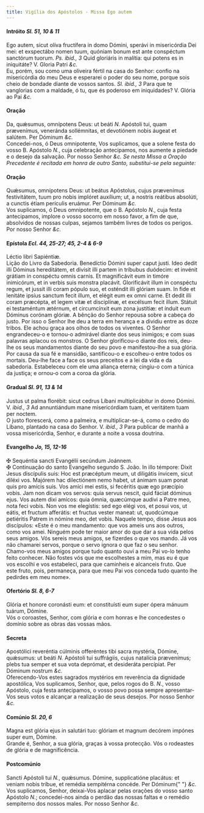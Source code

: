 ```yaml
---
title: Vigília dos Apóstolos - Missa Ego autem
---
```


<h4 class="text-center">
  Intróito <em>Sl. 51, 10 & 11</em>
</h4>
<div class="grid grid-cols-2 gap-5">
  <span class="text-justify">
    Ego autem, sicut olíva fructífera in domo Dómini, sperávi in misericórdia
    Dei mei: et exspectábo nomen tuum, quóniam bonum est ante conspéctum
    sanctórum tuorum. <em>Ps. ibid., 3</em> Quid gloriáris in malítia: qui
    potens es in iniquitáte? V. Gloria Patri <em>&c.</em>
  </div>
  <span class="text-justify">
    Eu, porém, sou como uma oliveira fértil na casa do Senhor: confio na
    misericórdia do meu Deus e esperarei o poder do seu nome, porque sois cheio
    de bondade diante de vossos santos. <em>Sl. ibid., 3</em> Para que te
    vanglorias com a maldade, ó tu, que és poderoso em iniquidades? V. Glória ao
    Pai <em>&c.</em>
  </span>
</div>

<h4 class="text-center">Oração</h4>
<div class="grid grid-cols-2 gap-5">
  <span class="text-justify">
    Da, quǽsumus, omnípotens Deus: ut beáti <em>N. </em>Apóstoli tui, quam
    prævenímus, veneránda sollémnitas, et devotiónem nobis áugeat et salútem.
    Per Dóminum <em>&c.</em>
  </div>
  <span class="text-justify">
    Concedei-nos, ó Deus omnipotente, Vos suplicamos, que a solene festa do
    vosso B. Apóstolo <em>N.</em>, cuja celebração antecipamos, nos aumente a
    piedade e o desejo da salvação. Por nosso Senhor <em>&c.</em>
  </span>
</div>

<em>
  Se nesta Missa a Oração Precedente é recitada em honra de outro Santo,
  substitui-se pela seguinte:
</em>

<h4 class="text-center">Oração</h4>
<div class="grid grid-cols-2 gap-5">
  <span class="text-justify">
    Quǽsumus, omnípotens Deus: ut beátus Apóstolus, cujus prævenímus
    festivitátem, tuum pro nobis implóret auxílium; ut, a nostris reátibus
    absolúti, a cunctis étiam perículis eruámur. Per Dóminum <em>&c.</em>
  </div>
  <span class="text-justify">
    Vos suplicamos, ó Deus omnipotente, que o B. Apóstolo <em>N.</em>, cuja
    festa antecipamos, implore o vosso socorro em nosso favor, a fim de que,
    absolvidos de nossas culpas, sejamos também livres de todos os perigos. Por
    nosso Senhor <em>&c.</em>
  </span>
</div>

<h4 class="text-center">
  Epístola <em>Ecl. 44, 25-27; 45, 2-4 & 6-9</em>
</h4>
<div class="grid grid-cols-2 gap-5">
  <span class="text-justify">Léctio libri Sapiéntiæ.</div>
  <span class="text-justify">Lição do Livro da Sabedoria.</div>
  <span class="text-justify">
    Benedíctio Dómini super caput justi. Ideo dedit illi Dóminus hereditátem, et
    divísit illi partem in tríbubus duódecim: et invénit grátiam in conspéctu
    omnis carnis. Et magnificávit eum in timóre inimicórum, et in verbis suis
    monstra placávit. Glorificávit illum in conspéctu regum, et jussit illi
    coram pópulo suo, et osténdit illi glóriam suam. In fide et lenitáte ipsíus
    sanctum fecit illum, et elégit eum ex omni carne. Et dedit illi coram
    præcépta, et legem vitæ et disciplínæ, et excélsum fecit illum. Státuit ei
    testaméntum ætérnum, et circumcínxit eum zona justítiæ: et índuit eum
    Dóminus corónam glóriæ.
  </div>
  <span class="text-justify">
    A bênção do Senhor repousa sobre a cabeça do justo. Por isso o Senhor lhe
    deu a terra em herança e a dividiu entre as doze tribos. Ele achou graça aos
    olhos de todos os viventes. O Senhor engrandeceu-o e tornou-o admirável
    diante dos seus inimigos; e com suas palavras aplacou os monstros. O Senhor
    glorificou-o diante dos reis, deu-lhe os seus mandamentos diante do seu povo
    e manifestou-lhe a sua glória. Por causa da sua fé e mansidão, santificou-o
    e escolheu-o entre todos os mortais. Deu-lhe face a face os seus preceitos e
    a lei da vida e da sabedoria. Estabeleceu com ele uma aliança eterna;
    cingiu-o com a túnica da justiça; e ornou-o com a coroa da glória.
  </span>
</div>

<h4 class="text-center">
  Gradual <em>Sl. 91, 13 & 14</em>
</h4>
<div class="grid grid-cols-2 gap-5">
  <span class="text-justify">
    Justus ut palma florébit: sicut cedrus Líbani multiplicábitur in domo
    Dómini. V. <em>ibid., 3</em> Ad annuntiándum mane misericórdiam tuam, et
    veritátem tuam per noctem.
  </div>
  <span class="text-justify">
    O justo florescerá, como a palmeira, e multiplicar-se-á, como o cedro do
    Líbano, plantado na casa do Senhor. V. <em>ibid., 3</em> Para publicar de
    manhã a vossa misericórdia, Senhor, e durante a noite a vossa doutrina.
  </span>
</div>

<h4 class="text-center">
  Evangelho <em>Jo, 15, 12-16</em>
</h4>
<div class="grid grid-cols-2 gap-5">
  <span class="text-justify">
    <span class="text-danger">&#10016;</span> Sequéntia sancti Evangélii
    secúndum Joánnem.
  </div>
  <span class="text-justify">
    <span class="text-danger">&#10016;</span> Continuação do santo Evangelho
    segundo S. João.
  </div>
  <span class="text-justify">
    In illo témpore: Dixit Jesus discípulis suis: Hoc est præcéptum meum, ut
    diligátis ínvicem, sicut diléxi vos. Majórem hac dilectiónem nemo habet, ut
    ánimam suam ponat quis pro amícis suis. Vos amíci mei estis, si fecéritis
    quæ ego præcípio vobis. Jam non dicam vos servos: quia servus nescit, quid
    fáciat dóminus ejus. Vos autem dixi amícos: quia ómnia, quæcúmque audivi a
    Patre meo, nota feci vobis. Non vos me elegístis: sed ego elégi vos, et
    posui vos, ut eátis, et fructum afferátis: et fructus vester maneat: ut,
    quodcúmque petiéritis Patrem in nómine meo, det vobis.
  </div>
  <span class="text-justify">
    Naquele tempo, disse Jesus aos discípulos: «Este é o meu mandamento: que vos
    ameis uns aos outros, como vos amei. Ninguém pode ter maior amor do que dar
    a sua vida pelos seus amigos. Vós sereis meus amigos, se fizerdes o que vos
    mando. Já vos não chamarei servos, porque o servo ignora o que faz o seu
    senhor. Chamo-vos meus amigos porque tudo quanto ouvi a meu Pai vo-lo tenho
    feito conhecer. Não fostes vós que me escolhestes a mim, mas eu é que vos
    escolhi e vos estabeleci, para que caminheis e alcanceis fruto. Que este
    fruto, pois, permaneça, para que meu Pai vos conceda tudo quanto lhe
    pedirdes em meu nome».
  </span>
</div>

<h4 class="text-center">
  Ofertório <em>Sl. 8, 6-7</em>
</h4>
<div class="grid grid-cols-2 gap-5">
  <span class="text-justify">
    Glória et honore coronásti eum: et constituísti eum super ópera mánuum
    tuárum, Dómine.
  </div>
  <span class="text-justify">
    Vós o coroastes, Senhor, com glória e com honras e lhe concedestes o domínio
    sobre as obras das vossas mãos.
  </span>
</div>

<h4 class="text-center">Secreta</h4>
<div class="grid grid-cols-2 gap-5">
  <span class="text-justify">
    Apostólici reveréntia cúlminis offeréntes tibi sacra mystéria, Dómine,
    quǽsumus: ut beáti <em>N. </em>Apóstoli tui suffrágiis, cujus natalícia
    prævenímus; plebs tua semper et sua vota deprómat, et desideráta percípiat.
    Per Dóminum nostrum <em>&c.</em>
  </div>
  <span class="text-justify">
    Oferecendo-Vos estes sagrados mystérios em reverência da dignidade
    apostólica, Vos suplicamos, Senhor, que, pelos rogos do B. <em>N.</em>,
    vosso Apóstolo, cuja festa antecipamos, o vosso povo possa sempre
    apresentar-Vos seus votos e alcançar a realização de seus desejos. Por nosso
    Senhor <em>&c.</em>
  </span>
</div>

<h4 class="text-center">
  Comúnio <em>Sl. 20, 6</em>
</h4>
<div class="grid grid-cols-2 gap-5">
  <span class="text-justify">
    Magna est glória ejus in salutári tuo: glóriam et magnum decórem impónes
    super eum, Dómine.
  </div>
  <span class="text-justify">
    Grande é, Senhor, a sua glória, graças à vossa protecção. Vós o rodeastes de
    glória e de magnificência.
  </span>
</div>

<h4 class="text-center">Postcomúnio</h4>
<div class="grid grid-cols-2 gap-5">
  <span class="text-justify">
    Sancti Apóstoli tui <em>N.</em>, quǽsumus. Dómine, supplicatióne placátus:
    et veniam nobis tríbue, et remédia sempitérna concéde. Per Dóminum{" "}
    <em>&c.</em>
  </div>
  <span class="text-justify">
    Vos suplicamos, Senhor, deixai-Vos aplacar pelas orações do vosso santo
    Apóstolo <em>N.</em>; concedei-nos ainda o perdão das nossas faltas e o
    remédio sempiterno dos nossos males. Por nosso Senhor <em>&c.</em>
  </span>
</div>

